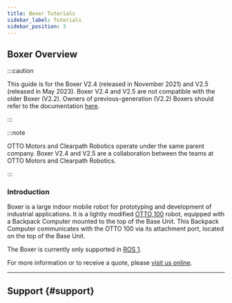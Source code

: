 ```yaml
---
title: Boxer Tutorials
sidebar_label: Tutorials
sidebar_position: 3
---
```



<ComponentIntroductionBoxer />

## Boxer Overview

:::caution

This guide is for the Boxer V2.4 (released in November 2021) and V2.5 (released in May 2023). Boxer V2.4 and V2.5 are not compatible with the older Boxer (V2.2).
Owners of previous-generation (V2.2) Boxers should refer to the documentation [here](http://www.clearpathrobotics.com/assets/guides/kinetic/boxer/).

:::

:::note

OTTO Motors and Clearpath Robotics operate under the same parent company.
Boxer V2.4 and V2.5 are a collaboration between the teams at OTTO Motors and Clearpath Robotics.

:::

### Introduction

Boxer is a large indoor mobile robot for prototyping and development of industrial applications.
It is a lightly modified [OTTO 100](https://ottomotors.com/amrs) robot, equipped with a Backpack Computer mounted
to the top of the Base Unit. This Backpack Computer communicates with the OTTO 100 via its attachment port, located
on the top of the Base Unit.

The Boxer is currently only supported in [ROS 1](/docs/ros1noetic/robots/outdoor_robots/boxer/tutorials_boxer). 

For more information or to receive a quote, please [visit us online](http://clearpathrobotics.com/boxer).

<!-- NOTE: This info needs to be included somewhere and modified to make sense for the ROS 2 implementation unless it is covered in indoorNav

### Terminology

The following terms are used throughout this guide:

- Backpack Computer: the externally-mounted computer that has the ROS Master running on it.
- Base Unit: the OTTO 100 platform, including its internal computer. Sometimes referred to as "The OTTO 100".
- Boxer: the combined Base Unit and Backpack Computer.

### Differences from OTTO 100

The most obvious difference between OTTO 100 and Boxer V2.4/V2.5 is that Boxer has been painted black with a yellow
stripe on the sides. This change is purely cosmetic, and is to keep the Boxer visually distinct.

Mechanically, the top deck of the Boxer has a slightly thicker, heavier top-plate with a different arrangement of
mounting holes than the OTTO 100. This is to allow the attachment of additional payloads, such as robotic arms,
larger sensor arrays, and structural elements.

<center>
  <figure>
    <img
      src="/img/robot_images/boxer_images/boxer_dual_gen3_urdf.png"
      width="600"
    />
    <figcaption>URDF model of Boxer with two Kinova Gen3 arms</figcaption>
  </figure>
</center>

Finally, the OTTO 100's attachment interface and ROS 2 API have been enabled. This is necessary to allow the
Backpack Computer to communicate with and control the robot.

### Operating Boxer

Boxer is intended to be controlled via the Backpack Computer; all necessary ROS nodes, and the ROS Master, are running on
the Backpack Computer. Any topics published by or subscribed to from the OTTO 100's internal computer are relayed from the
Backpack Computer.

When the robot powers on it will be in neutral. Use the OTTO App to disengage the safeties and enable operation of
the robot. Note that this requires that the Base Unit be connected to your wireless network. Refer to
[Network Setup](#boxer-networking) for more details.

One ethernet port of the Backpack Computer is reserved for communicating with the Base Unit. By default this is the
port identified as `eno1`, labelled "LAN1" on most computers. All other ethernet ports on the Backpack Computer are
bridged together and may be used for diagnostics, connecting external computers, or adding IP-based accessories such as
lidar sensors, cameras, or robotic arms.

### ROS 2 API

OTTO Motors has developed a ROS 2 API that is available to monitor and control the Base Unit. When using ROS Noetic,
Boxer uses `ros1_bridge` nodes to translate this ROS 2 API into ROS 1 compatible messages.

The ROS 2 API operates on 3 domains:

| Domain ID | Description  |
| :-------- | :----------- |
| 100       | Fleet API    |
| 110       | Autonomy API |
| 95        | Platform API |

Refer to the [OTTO 100 documentation](https://ottomotors.com) for more details on the ROS 2 API.

### Standard Sensors

The Base Unit includes a number of sensors whose data can be consumed by ROS nodes running on the Backpack Computer:

- front-facing safety lidar, available as `/front/scan`
- rear-facing safety lidar, available as `/rear/scan`
- internal IMU, available as `/imu/module0/data_raw`
- front-facing Intel RealSense camera
  - depth data available as `/realsense/depth/image_rect_raw`
  - depth camera info available as `/realsense/depth/camera_info`

At the time of writing OTTO Motors' ROS 2 API does not expose pointcloud or RGB data from the RealSense camera

---

## Boxer Backpack Computer Software Setup {#boxer-software-setup}

:::caution

All of the software instructions in this section apply only to the Backpack Computer, not the
software running on the Base Unit. If your Boxer is not equipped with a Backpack Computer,
you can skip this section.

:::

#### Configuring the Backpack Computer

If you are installing the packages on Boxer's Backpack Computer, you will need to set up `/etc/ros/setup.bash`
too:

```
# Mark location of self so that robot_upstart knows where to find the setup file.
export ROBOT_SETUP=/etc/ros/setup.bash

# Setup robot upstart jobs to use the IP from the network bridge.
# export ROBOT_NETWORK=br0

# Insert extra platform-level environment variables here. The six hashes below are a marker
# for scripts to insert to this file.
######

# Pass through to the main ROS workspace of the system.
source /opt/ros/noetic/setup.bash

# Source your catkin workspace
# Make sure to use the complete path, and avoid using envars like $HOME
# Omit this if you do not have a workspace
source /home/administrator/catkin_ws/devel/setup.bash

# Set the ROS_ROBOT_SERIAL_NO and BOXER_API_VERSION envars
# this is required for the Boxer to operate correctly
# The serial number must match the one stamped on the back of the robot
export ROS_ROBOT_SERIAL_NO=A31_0123456789
export BOXER_API_VERSION=v1_3

# Any additional environment variables that depend on your workspace should be exported here
# e.g.
#export BOXER_URDF_EXTRAS=/path/to/boxer_customizations.urdf.xacro
```

The `BOXER_API_VERSION` environment variable must be set on the robot's Backpack Computer. This version is determined by
the version of the ROS 2 API running on the Base Unit.

At the time of writing the latest version of the OTTO software uses `v1_3`

The `ROS_ROBOT_SERIAL_NO` environment variable must match the serial number stamped on the back of the robot.
The serial number is case-sensitive, and will begin with `A31_`, followed by a series of numbers.

Finally, after you have configured `/etc/ros/setup.bash` you can run the following to create the ROS systemd jobs
that will start ROS automatically when the Backpack Computer start up:

```
source /etc/ros/setup.bash
rosrun boxer_bringup install
sudo systemctl daemon-reload
sudo systemctl start ros
sudo systemctl start ros-bridge
```

### Setting up Boxer's Network Configuration {#boxer-networking}

Boxer is normally equipped with a combination Wi-Fi + Bluetooth module.
If this is your first unboxing, ensure that Boxer's wireless antennae are firmly screwed on to the chassis.
Boxer is equipped with a Backpack Computer mounted to the top of the Base Unit. The Base Unit is
also equipped with an internal computer. This section explains how to configure the networking for the Backpack Computer only. For
instructions on connecting the Base Unit's computer to a network, refer to the [OTTO 100 Documentation](https://docs.ottomotors.com).

#### Enabling the OTTO App

Many of Boxer's features are accessible via the OTTO App. This requires configuring the Base Unit to connect
to your Wi-Fi network. To do this, connect your laptop to the diagnostic ethernet port on the rear of the Base Unit.
Configure your laptop to have a static IP address on the 10.255.255.0/16 subnet, e.g. 10.255.255.100.

Open a web browser and navigate to http://10.255.255.1:8090. You will be promted to enter your network credentials.

Refer to [OTTO Motors' documentation](https://docs.ottomotors.com/en/30495-30526-connecting-a-robot-to-a-network.html)
for more details on configuring the Base Unit's networking.

---

## Mapping and Navigating with Boxer {#navigating-boxer}

:::note

Boxer includes the latest autonomy software from OTTO, including [Fleet Manager](https://ottomotors.com/fleet-manager).

Please refer to [OTTO Motors' documentation](https://docs.ottomotors.com) and the OTTO 100 user manual
for details on how to use OTTO's advanced autonomy software

:::

This section explains how to use basic navigation demos with Boxer. These examples can be used with a simulated Boxer
or with the physical robot. Note that if you are using the physical Boxer you also have access to the much more
advanced OTTO autonomy software.

To get all Navigation related files for Boxer, run:

```
sudo apt-get install ros-noetic-boxer-navigation
```

Below are the example launch files for three different configurations for navigating Boxer:

- Navigation in an odometric frame without a map, using only [move_base](http://wiki.ros.org/move_base).
- Generating a map using [Gmapping](http://wiki.ros.org/gmapping).
- Localization with a known map using [amcl](http://wiki.ros.org/amcl).

If you are working in a simulation, bring up Boxer using the following command:

```
roslaunch boxer_gazebo boxer_race.launch
```

This will spawn Boxer in a relatively enclosed environment

<center>
  <figure>
    <img
      src="/img/robot_images/boxer_images/boxer_gazebo_race.png"
      width="800"
    />
    <figcaption>Boxer in its simulated environment</figcaption>
  </figure>
</center>

If you're working with a real Boxer, it's suggested to connect wirelessly via SSH and launch the ROS launch files from onboard the robot.
You'll need to have bidirectional communication with the robot's roscore in order to launch RViz on your workstation (see [here](#remote-computer-software)).

### Navigation without a Map

In the odometry navigation demo Boxer attempts to reach a given goal in the world within a user-specified tolerance.
The 2D navigation, generated by `move_base`, takes in information from odometry, laser scanner, and a goal pose and outputs safe velocity commands.
In this demo the configuration of move_base is set for navigation without a map in an odometric frame (that is, without reference to a map).

To launch the navigation demo, run:

```
roslaunch boxer_navigation odom_navigation_demo.launch
```

To visualize with the suggested RViz configuration launch:

```
roslaunch boxer_viz view_robot.launch config:=navigation
```

<center>
  <figure>
    <img
      src="/img/robot_images/boxer_images/boxer_rviz_odom_navigating.png"
      width="800"
    />
    <figcaption>Boxer driving to its 2D Nav Goal in RViz</figcaption>
  </figure>
</center>

To send goals to the robot, select the _2D Nav Goal_ tool from the top toolbar, and then click anywhere in the RViz view to set the position.
Alternatively, click and drag slightly to set the goal position and orientation.

If you wish to customize the parameters of move_base, local costmap, global costmap and base_local_planner, clone [boxer_navigation](https://github.com/boxer-cpr/boxer/tree/noetic-devel/boxer_navigation) into your own workspace and modify the corresponding files in the `params` subfolder.

-->

---

## Support {#support}

<Support />